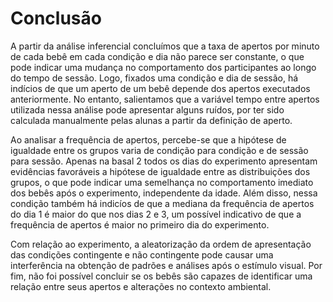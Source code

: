 # Conclusão

A partir da análise inferencial concluímos que a taxa de apertos por minuto de cada bebê em cada condição e dia não parece ser constante, o que pode indicar uma mudança no comportamento dos participantes ao longo do tempo de sessão. Logo, fixados uma condição e dia de sessão, há indícios de que um aperto de um bebê depende dos apertos executados anteriormente. No entanto, salientamos que a variável tempo entre apertos utilizada nessa análise pode apresentar alguns ruídos, por ter sido calculada manualmente pelas alunas a partir da definição de aperto.

Ao analisar a frequência de apertos, percebe-se que a hipótese de igualdade entre os grupos varia de condição para condição e de sessão para sessão. Apenas na basal 2 todos os dias do experimento apresentam evidências favoráveis a hipótese de igualdade entre as distribuições dos grupos, o que pode indicar uma semelhança no comportamento imediato dos bebês após o experimento, independente da idade. Além disso, nessa condição também há indicíos de que a mediana da frequência de apertos do dia 1 é maior do que nos dias 2 e 3, um possível indicativo de que a frequência de apertos é maior no primeiro dia do experimento.

Com relação ao experimento, a aleatorização da ordem de apresentação das condições contingente e não contingente pode causar uma interferência na obtenção de padrões e análises após o estímulo visual. Por fim, não foi possível concluir se os bebês são capazes de identificar uma relação entre seus apertos e alterações no contexto ambiental. 


\newpage
